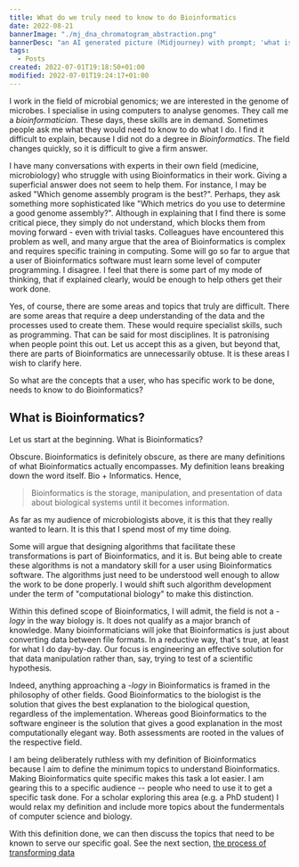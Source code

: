 ```yaml
---
title: What do we truly need to know to do Bioinformatics
date: 2022-08-21
bannerImage: "./mj_dna_chromatogram_abstraction.png"
bannerDesc: "an AI generated picture (Midjourney) with prompt; 'what is Bioinformatics'. You can share and adapt this image following a CC BY-SA 4.0 licence."
tags:
  - Posts
created: 2022-07-01T19:18:50+01:00
modified: 2022-07-01T19:24:17+01:00
---
```


I work in the field of microbial genomics; we are interested in the genome of microbes. I specialise in using computers to analyse genomes. They call me a _bioinformatician_. These days, these skills are in demand. Sometimes people ask me what they would need to know to do what I do. I find it difficult to explain, because I did not do a degree in _Bioinformatics_. The field changes quickly, so it is difficult to give a firm answer.

I have many conversations with experts in their own field (medicine, microbiology) who struggle with using Bioinformatics in their work. Giving a superficial answer does not seem to help them. For instance, I may be asked "Which genome assembly program is the best?". Perhaps, they ask something more sophisticated like "Which metrics do you use to determine a good genome assembly?". Although in explaining that I find there is some critical piece, they simply do not understand, which blocks them from moving forward - even with trivial tasks. Colleagues have encountered this problem as well, and many argue that the area of Bioinformatics is complex and requires specific training in computing. Some will go so far to argue that a user of Bioinformatics software must learn some level of computer programming. I disagree. I feel that there is some part of my mode of thinking, that if explained clearly, would be enough to help others get their work done.

Yes, of course, there are some areas and topics that truly are difficult. There are some areas that require a deep understanding of the data and the processes used to create them. These would require specialist skills, such as programming. That can be said for most disciplines. It is patronising when people point this out. Let us accept this as a given, but beyond that, there are parts of Bioinformatics are unnecessarily obtuse. It is these areas I wish to clarify here.

So what are the concepts that a user, who has specific work to be done, needs to know to do Bioinformatics?

## What is Bioinformatics?

Let us start at the beginning. What is Bioinformatics?

Obscure. Bioinformatics is definitely obscure, as there are many definitions of what Bioinformatics actually encompasses. My definition leans breaking down the word itself. Bio + Informatics. Hence,

> Bioinformatics is the storage, manipulation, and presentation of data about biological systems until it becomes information.

As far as my audience of microbiologists above, it is this that they really wanted to learn. It is this that I spend most of my time doing.

Some will argue that designing algorithms that facilitate these transformations is part of Bioinformatics, and it is. But being able to create these algorithms is not a mandatory skill for a user using Bioinformatics software. The algorithms just need to be understood well enough to allow the work to be done properly. I would shift such algorithm development under the term of "computational biology" to make this distinction.

Within this defined scope of Bioinformatics, I will admit, the field is not a _-logy_ in the way biology is. It does not qualify as a major branch of knowledge. Many bioinformaticians will joke that Bioinformatics is just about converting data between file formats. In a reductive way, that's true, at least for what I do day-by-day. Our focus is engineering an effective solution for that data manipulation rather than, say, trying to test of a scientific hypothesis.

Indeed, anything approaching a _-logy_ in Bioinformatics is framed in the philosophy of other fields. Good Bioinformatics to the biologist is the solution that gives the best explanation to the biological question, regardless of the implementation. Whereas good Bioinformatics to the software engineer is the solution that gives a good explanation in the most computationally elegant way. Both assessments are rooted in the values of the respective field.

I am being deliberately ruthless with my definition of Bioinformatics because I aim to define the minimum topics to understand Bioinformatics. Making Bioinformatics quite specific makes this task a lot easier. I am gearing this to a specific audience -- people who need to use it to get a specific task done. For a scholar exploring this area (e.g. a PhD student) I would relax my definition and include more topics about the fundermentals of computer science and biology.

With this definition done, we can then discuss the topics that need to be known to serve our specific goal. See the next section, [the process of transforming data](/posts/the-process-of-transforming-data)
